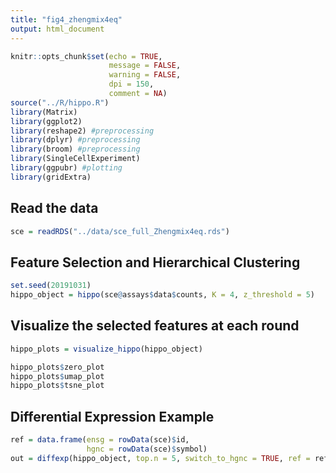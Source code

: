 ```yaml
---
title: "fig4_zhengmix4eq"
output: html_document
---
```


```r
knitr::opts_chunk$set(echo = TRUE,
                      message = FALSE,
                      warning = FALSE,
                      dpi = 150,
                      comment = NA)
source("../R/hippo.R")
library(Matrix)
library(ggplot2)
library(reshape2) #preprocessing
library(dplyr) #preprocessing
library(broom) #preprocessing
library(SingleCellExperiment)
library(ggpubr) #plotting
library(gridExtra)
```


## Read the data

```r
sce = readRDS("../data/sce_full_Zhengmix4eq.rds")
```

## Feature Selection and Hierarchical Clustering

```r
set.seed(20191031)
hippo_object = hippo(sce@assays$data$counts, K = 4, z_threshold = 5)
```

## Visualize the selected features at each round

```r
hippo_plots = visualize_hippo(hippo_object)
```

```r
hippo_plots$zero_plot
hippo_plots$umap_plot
hippo_plots$tsne_plot
```

## Differential Expression Example

```r
ref = data.frame(ensg = rowData(sce)$id,
                 hgnc = rowData(sce)$symbol)
out = diffexp(hippo_object, top.n = 5, switch_to_hgnc = TRUE, ref = ref)
```

